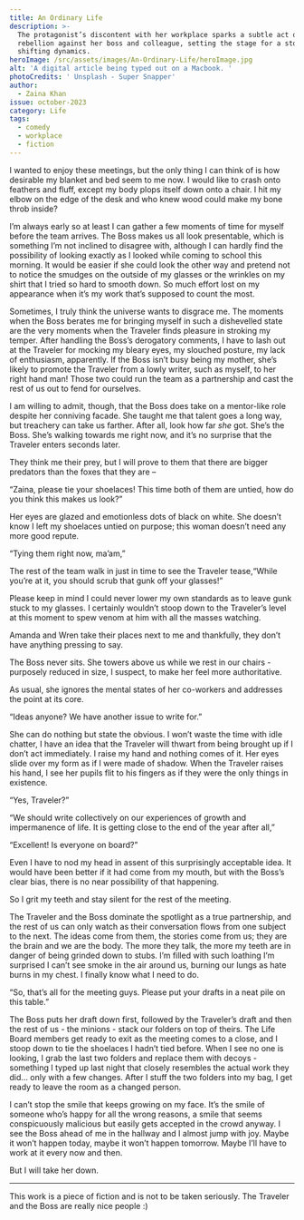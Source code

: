 ```yaml
---
title: An Ordinary Life
description: >-
  The protagonist’s discontent with her workplace sparks a subtle act of
  rebellion against her boss and colleague, setting the stage for a story of
  shifting dynamics.
heroImage: /src/assets/images/An-Ordinary-Life/heroImage.jpg
alt: 'A digital article being typed out on a Macbook. '
photoCredits: ' Unsplash - Super Snapper'
author:
  - Zaina Khan
issue: october-2023
category: Life
tags:
  - comedy
  - workplace
  - fiction
---
```


I wanted to enjoy these meetings, but the only thing I can think of is how desirable my blanket and bed seem to me now. I would like to crash onto feathers and fluff, except my body plops itself down onto a chair. I hit my elbow on the edge of the desk and who knew wood could make my bone throb inside?

I’m always early so at least I can gather a few moments of time for myself before the team arrives. The Boss makes us all look presentable, which is something I’m not inclined to disagree with, although I can hardly find the possibility of looking exactly as I looked while coming to school this morning. It would be easier if she could look the other way and pretend not to notice the smudges on the outside of my glasses or the wrinkles on my shirt that I tried so hard to smooth down. So much effort lost on my appearance when it’s my work that’s supposed to count the most.

Sometimes, I truly think the universe wants to disgrace me. The moments when the Boss berates me for bringing myself in such a dishevelled state are the very moments when the Traveler finds pleasure in stroking my temper. After handling the Boss’s derogatory comments, I have to lash out at the Traveler for mocking my bleary eyes, my slouched posture, my lack of enthusiasm, apparently. If the Boss isn’t busy being my mother, she’s likely to promote the Traveler from a lowly writer, such as myself, to her right hand man! Those two could run the team as a partnership and cast the rest of us out to fend for ourselves.

I am willing to admit, though, that the Boss does take on a mentor-like role despite her conniving facade. She taught me that talent goes a long way, but treachery can take us farther. After all, look how far _she_ got. She’s the Boss. She’s walking towards me right now, and it’s no surprise that the Traveler enters seconds later.

They think me their prey, but I will prove to them that there are bigger predators than the foxes that they are –

“Zaina, please tie your shoelaces! This time both of them are untied, how do you think this makes us look?”

Her eyes are glazed and emotionless dots of black on white. She doesn’t know I left my shoelaces untied on purpose; this woman doesn’t need any more good repute.

“Tying them right now, ma’am,”

The rest of the team walk in just in time to see the Traveler tease,“While you’re at it, you should scrub that gunk off your glasses!”

Please keep in mind I could never lower my own standards as to leave gunk stuck to my glasses. I certainly wouldn’t stoop down to the Traveler’s level at this moment to spew venom at him with all the masses watching.

Amanda and Wren take their places next to me and thankfully, they don’t have anything pressing to say.

The Boss never sits. She towers above us while we rest in our chairs - purposely reduced in size, I suspect, to make her feel more authoritative.

As usual, she ignores the mental states of her co-workers and addresses the point at its core.

“Ideas anyone? We have another issue to write for.”

She can do nothing but state the obvious. I won’t waste the time with idle chatter, I have an idea that the Traveler will thwart from being brought up if I don’t act immediately. I raise my hand and nothing comes of it. Her eyes slide over my form as if I were made of shadow. When the Traveler raises his hand, I see her pupils flit to his fingers as if they were the only things in existence.

“Yes, Traveler?”

“We should write collectively on our experiences of growth and impermanence of life. It is getting close to the end of the year after all,”

“Excellent! Is everyone on board?”

Even I have to nod my head in assent of this surprisingly acceptable idea. It would have been better if it had come from my mouth, but with the Boss’s clear bias, there is no near possibility of that happening.

So I grit my teeth and stay silent for the rest of the meeting.

The Traveler and the Boss dominate the spotlight as a true partnership, and the rest of us can only watch as their conversation flows from one subject to the next. The ideas come from them, the stories come from us; they are the brain and we are the body. The more they talk, the more my teeth are in danger of being grinded down to stubs. I’m filled with such loathing I’m surprised I can’t see smoke in the air around us, burning our lungs as hate burns in my chest. I finally know what I need to do.

“So, that’s all for the meeting guys. Please put your drafts in a neat pile on this table.”

The Boss puts her draft down first, followed by the Traveler’s draft and then the rest of us - the minions - stack our folders on top of theirs. The Life Board members get ready to exit as the meeting comes to a close, and I stoop down to tie the shoelaces I hadn’t tied before. When I see no one is looking, I grab the last two folders and replace them with decoys - something I typed up last night that closely resembles the actual work they did… only with a few changes. After I stuff the two folders into my bag, I get ready to leave the room as a changed person.

I can’t stop the smile that keeps growing on my face. It’s the smile of someone who’s happy for all the wrong reasons, a smile that seems conspicuously malicious but easily gets accepted in the crowd anyway. I see the Boss ahead of me in the hallway and I almost jump with joy. Maybe it won’t happen today, maybe it won’t happen tomorrow. Maybe I’ll have to work at it every now and then.

But I will take her down.

---

This work is a piece of fiction and is not to be taken seriously. The Traveler and the Boss are really nice people :)
